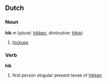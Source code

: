 ==Dutch==
===Noun===
'''hik''' ''m'' (plural: [[hikken]], diminutive: [[hikje]])

# [[hickups]]

===Verb===
'''hik'''

# first person singular present tense of [[hikken]]